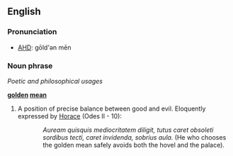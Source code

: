 ==English==
=== Pronunciation ===
*[[w:AHD|AHD]]: gōld'ən mēn

=== Noun phrase ===
''Poetic and philosophical usages''

'''[[gold]]en [[mean]]'''

# A position of precise balance between good and evil. Eloquently expressed by [[Horace]] (Odes II - 10):
:: ''Auream quisquis mediocritatem diligit, tutus caret obsoleti sordibus tecti, caret invidenda, sobrius aula.'' (He who chooses the golden mean safely avoids both the hovel and the palace).
